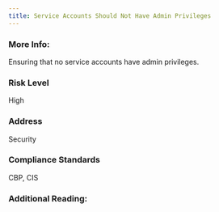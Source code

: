 ```yaml
---
title: Service Accounts Should Not Have Admin Privileges
---
```


### More Info:

Ensuring that no service accounts have admin privileges.

### Risk Level

High

### Address

Security

### Compliance Standards

CBP, CIS

### Additional Reading:
